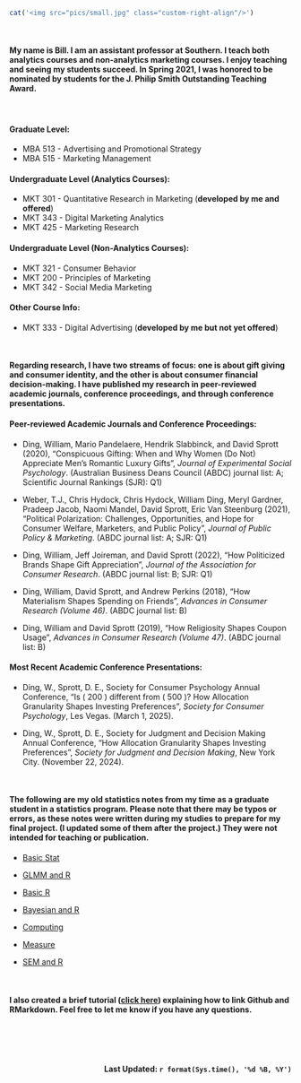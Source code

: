 


```r
cat('<img src="pics/small.jpg" class="custom-right-align"/>')

````


<br>

#### My name is Bill. I am an assistant professor at Southern. I teach both analytics courses and non-analytics marketing courses. I enjoy teaching and seeing my students succeed. In Spring 2021, I was honored to be nominated by students for the **J. Philip Smith Outstanding Teaching Award**.


<br>


#### Graduate Level:
- MBA 513 - Advertising and Promotional Strategy <br>
- MBA 515 - Marketing Management

####  Undergraduate Level (Analytics Courses):
- MKT 301 - Quantitative Research in Marketing (**developed by me and offered**)<br>
- MKT 343 - Digital Marketing Analytics <br>
- MKT 425 - Marketing Research

#### Undergraduate Level (Non-Analytics Courses):
- MKT 321 - Consumer Behavior <br>
- MKT 200 - Principles of Marketing <br>
- MKT 342 - Social Media Marketing

####  Other Course Info:
- MKT 333 - Digital Advertising (**developed by me but not yet offered**)

<br>

#### Regarding research, I have two streams of focus: one is about gift giving and consumer identity, and the other is about consumer financial decision-making. I have published my research in peer-reviewed academic journals, conference proceedings, and through conference presentations.

#### Peer-reviewed Academic Journals and Conference Proceedings:
- Ding, William, Mario Pandelaere, Hendrik Slabbinck, and David Sprott (2020), "Conspicuous Gifting: When and Why Women (Do Not) Appreciate Men's Romantic Luxury Gifts", *Journal of Experimental Social Psychology*. (Australian Business Deans Council (ABDC) journal list: A; Scientific Journal Rankings (SJR): Q1) <br> 

- Weber, T.J., Chris Hydock, Chris Hydock, William Ding, Meryl Gardner, Pradeep Jacob, Naomi Mandel, David Sprott, Eric Van Steenburg (2021), "Political Polarization: Challenges, Opportunities, and Hope for Consumer Welfare, Marketers, and Public Policy", *Journal of Public Policy & Marketing*. (ABDC journal list: A; SJR: Q1) <br>

- Ding, William, Jeff Joireman, and David Sprott (2022), "How Politicized Brands Shape Gift Appreciation", *Journal of the Association for Consumer Research*. (ABDC journal list: B; SJR: Q1) <br>

- Ding, William, David Sprott, and Andrew Perkins (2018), "How Materialism Shapes Spending on Friends", *Advances in Consumer Research (Volume 46)*. (ABDC journal list: B) <br>

- Ding, William and David Sprott (2019), "How Religiosity Shapes Coupon Usage", *Advances in Consumer Research (Volume 47)*. (ABDC journal list: B) 

#### Most Recent Academic Conference Presentations: 
- Ding, W., Sprott, D. E., Society for Consumer Psychology Annual Conference, "Is \( 200 \times 5 \) different from \( 500 \times 2 \)? How Allocation Granularity Shapes Investing Preferences", *Society for Consumer Psychology*, Les Vegas. (March 1, 2025). <br>

- Ding, W., Sprott, D. E., Society for Judgment and Decision Making Annual Conference, "How Allocation Granularity Shapes Investing Preferences", *Society for Judgment and Decision Making*, New York City. (November 22, 2024).

<br>

#### The following are my old statistics notes from my time as a graduate student in a statistics program. Please note that there may be typos or errors, as these notes were written during my studies to prepare for my final project. (I updated some of them after the project.) They were not intended for teaching or publication.

- [Basic Stat](https://williamdingpullman.github.io/basicstats/)

- [GLMM and R](https://williamdingpullman.github.io/glmm/)

- [Basic R](https://williamdingpullman.github.io/basicr/)

- [Bayesian and R](https://williamdingpullman.github.io/baye/)

- [Computing](https://williamdingpullman.github.io/computing/)

- [Measure](https://williamdingpullman.github.io/measuretheory/)

- [SEM and R](https://williamdingpullman.github.io/SEM_R/)

<br/>

####  I also created a brief tutorial ([click here](https://williamdingpullman.github.io/howto.html)) explaining how to link Github and RMarkdown. Feel free to let me know if you have any questions. 

<br/>
<br/>
<br/>



#### [Last Updated: `r format(Sys.time(), '%d %B, %Y')`]{style="float:right"}

